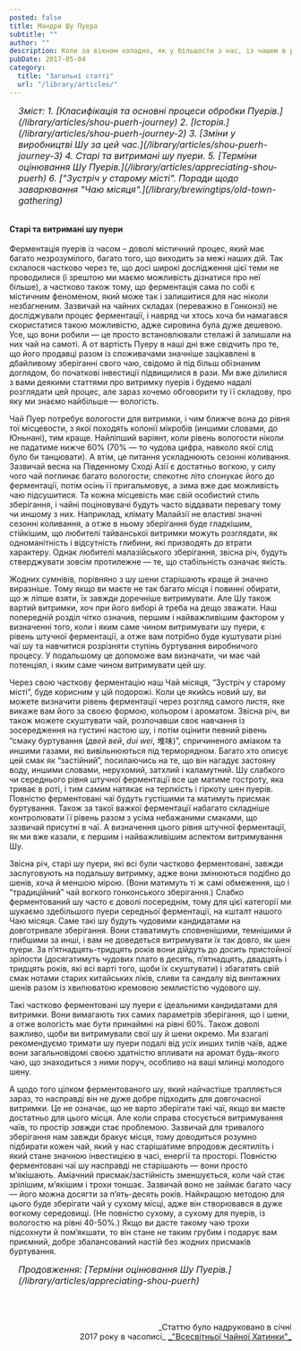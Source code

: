 ```yaml
---
posted: false
title: Мандри Шу Пуера
subtitle: ""
author: ""
description: Коли за вікном холодно, як у більшости з нас, із чашею в руках цього темного, насиченого настою ідеально спостерігати за зимовими пейзажами надворі...
pubDate: 2017-05-04
category: 
  title: "Загальні статті"
  url: "/library/articles/"
---
```


<section style="font-size: 1rem; font-style: italic; padding-left: 1rem; margin-bottom: 2rem;">
    Зміст:
    1. [Класифікація та основні процеси обробки Пуерів.](/library/articles/shou-puerh-journey)
    2. [Історія.](/library/articles/shou-puerh-journey-2)
    3. [Зміни у виробництві Шу за цей час.](/library/articles/shou-puerh-journey-3)
    4. Старі та витримані шу пуери.
    5. [Терміни оцінювання Шу Пуерів.](/library/articles/appreciating-shou-puerh)
    6. ["Зустріч у старому місті". Поради щодо заварювання "Чаю місяця".](/library/brewingtips/old-town-gathering)
</section>


#### Старі та витримані шу пуери
Ферментація пуерів із часом – доволі містичний процес, який має багато незрозумілого, багато того, що виходить за межі наших дій. Так склалося частково через те, що досі широкі дослідження цієї теми не проводилися (і зрештою ми маємо можливість дізнатися про неї більше), а частково також тому, що ферментація сама по собі є містичним феноменом, який може так і залишитися для нас ніколи незбагненим. Зазвичай на чайних складах (переважно в Гонконзі) не досліджували процес ферментації, і навряд чи хтось хоча би намагався скористатися такою можливістю, адже сировина була дуже дешевою. Усе, що вони робили — це просто встановлювали стелажі й залишали на них чай на самоті. А от вартість Пуеру в наші дні вже свідчить про те, що його продавці разом із споживачами значніше зацікавлені в дбайливому зберіганні свого чаю, свідомо й під більш обізнаним доглядом, бо початкові інвестиції підвищилися в рази. Ми вже ділилися з вами деякими статтями про витримку пуерів і будемо надалі розглядати цей процес, але зараз хочемо обговорити ту її складову, про яку ми знаємо найбільше — вологість.

Чай Пуер потребує вологости для витримки, і чим ближче вона до рівня тої місцевости, з якої походять колонії мікробів (иншими словами, до Юньнані), тим краще. Найліпший варіянт, коли рівень вологости ніколи не падатиме нижче 60% (70% — то чудова цифра, навколо якої слід було би танцювати). А втім, це питання ускладнюють сезонні коливання. Зазвичай весна на Південному Сході Азії є достатньо вогкою, у силу чого чай поглинає багато вологости; спекотнє літо спонукає його до ферментації, потім осінь її пригальмовує, а зима вже дає можливість чаю підсушитися. Та кожна місцевість має свій особистий стиль зберігання, і чайні поціновувачі будуть часто віддавати перевагу тому чи иншому з них. Наприклад, клімату Малайзії не властиві значні сезонні коливання, а отже в ньому зберігання буде гладкішим, стійкішим, що любителі тайванської витримки можуть розглядати, як одноманітність і відсутність глибини, які призводять до втрати характеру. Однак любителі малазійського зберігання, звісна річ, будуть стверджувати зовсім протилежне — те, що стабільність означає якість.

Жодних сумнівів, порівняно з шу шени старішають краще й значно виразніше. Тому якщо ви маєте не так багато місця і повинні обирати, що ж ліпше взяти, їх завжди доречніше витримувати. Але Шу також вартий витримки, хоч при його виборі й треба на дещо зважати. Наш попередній розділ чітко означив, першим і найважливішим фактором у визначенні того, коли і яким саме чином витримувати шу пуери, є рівень штучної ферментації, а отже вам потрібно буде куштувати різні чаї шу та навчитися розрізняти ступінь буртування виробничого процесу. У подальшому це допоможе вам визначати, чи має чай потенціял, і яким саме чином витримувати цей шу.

Через свою часткову ферментацію наш Чай місяця, “Зустріч у старому місті”, буде корисним у цій подорожі. Коли це якийсь новий шу, ви можете визначити рівень ферментації через розгляд самого листя, яке викаже вам його за своєю формою, кольором і ароматом. Звісна річ, ви також можете скуштувати чай, розпочавши своє навчання із зосередження на густині настою шу, і потім оцінити певний рівень “смаку буртування (_двей вей_, _dui wei_, 堆味)”, спричиненого аміаком та иншими газами, які вивільнюються під терморядном. Багато хто описує цей смак як “застійний”, посилаючись на те, що він нагадує застояну воду, иншими словами, нерухомий, затхлий і каламутний. Шу слабкого чи середнього рівня штучної ферментації все ще матиме гостроту, яка триває в роті, і тим самим натякає на терпкість і гіркоту шен пуерів. Повністю ферментовані чаї будуть густішими та матимуть присмак буртування. Також за такої важкої ферментації набагато складніше контролювати її рівень разом з усіма небажаними смаками, що зазвичай присутні в чаї. А визначення цього рівня штучної ферментації, як ми вже казали, є першим і найважливішим аспектом витримування Шу.

Звісна річ, старі шу пуери, які всі були частково ферментовані, завжди заслуговують на подальшу витримку, адже вони змінюються подібно до шенів, хоча й меншою мірою. (Вони матимуть ті ж самі обмеження, що і “традиційний” чай вогкого гонконського зберігання.) Слабко ферментований шу часто є доволі посереднім, тому для цієї категорії ми шукаємо здебільшого пуери середньої ферментації, на кшталт нашого Чаю місяця. Саме такі шу будуть чудовими кандидатами на довготривале зберігання. Вони ставатимуть сповненішими, темнішими й глибшими за инші, і вам не доведеться витримувати їх так довго, як шен пуери. За п’ятнадцять-тридцять років вони дійдуть до досить пристойної зрілости (досягатимуть чудових плато в десять, п’ятнадцять, двадцять і тридцять років, які всі варті того, щоби їх скуштувати) і збагатять свій смак нотами старих китайських ліків, сливи та сандалу від винтажних шенів разом із хвилюватою кремовою землистістю чудового шу.

Такі частково ферментовані шу пуери є ідеальними кандидатами для витримки. Вони вимагають тих самих параметрів зберігання, що і шени, а отже вологість має бути принаймні на рівні 60%. Також доволі важливо, щоби ви витримували свої шу й шени окремо. Ми взагалі рекомендуємо тримати шу пуери подалі від _усіх_ инших типів чаїв, адже вони загальновідомі своєю здатністю впливати на аромат будь-якого чаю, що знаходиться з ними поруч, особливо на ваші млинці молодого шену.

А щодо того цілком ферментованого шу, який найчастіше трапляється зараз, то насправді він не дуже добре підходить для довгочасної витримки. Це не означає, що не варто зберігати такі чаї, якщо ви маєте достатньо для цього місця. Але коли справа стосується витримування чаїв, то простір _завжди_ стає проблемою. Зазвичай для тривалого зберігання нам завжди бракує місця, тому доводиться розумно підбирати кожен чай, який у нас старішатиме впродовж десятиліть і який стане значною інвестицією в часі, енергії та просторі. Повністю ферментовані чаї шу насправді не старішають — вони просто м’якішають. Аміачний присмак/застійність зменшується, коли чай стає зрілішим, м’якішим і трохи тоншає. Зазвичай воно не займає багато часу — його можна досягти за п’ять-десять років. Найкращою методою для цього буде зберігати чай у сухому місці, адже він створювався в дуже вогкому середовищі. (Не повністю сухому, а сухому для пуерів, із вологостю на рівні 40-50%.) Якщо ви дасте такому чаю трохи підсохнути й пом’якшати, то він стане не таким грубим і подарує вам приємний, добре збалансований настій без жодних присмаків буртування.

<section style="font-size: 1rem; font-style: italic; padding-left: 1rem; margin-bottom: 2rem;">
    Продовження: [Терміни оцінювання Шу Пуерів.](/library/articles/appreciating-shou-puerh)
</section>

<p>&nbsp;</p>
<p align="right" style="font-size: 0.9rem;">_Статтю було надруковано в січні<br />2017 року в часописі_ <a title="globalteahut.org" href="http://www.globalteahut.org/" target="blank" rel="noopener"> _"Всесвітньої Чайної Хатинки"_ </a></p>